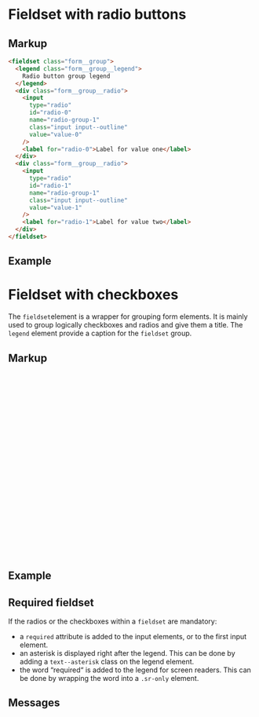 
<Meta of={FieldsetStories} />

# Fieldset with radio buttons

## Markup

```html
<fieldset class="form__group">
  <legend class="form__group__legend">
    Radio button group legend
  </legend>
  <div class="form__group__radio">
    <input
      type="radio"
      id="radio-0"
      name="radio-group-1"
      class="input input--outline"
      value="value-0"
    />
    <label for="radio-0">Label for value one</label>
  </div>
  <div class="form__group__radio">
    <input
      type="radio"
      id="radio-1"
      name="radio-group-1"
      class="input input--outline"
      value="value-1"
    />
    <label for="radio-1">Label for value two</label>
  </div>
</fieldset>
```

## Example

<Canvas of={FieldsetStories.WithRadio} />

<Controls of={FieldsetStories.WithRadio} />

# Fieldset with checkboxes

The `fieldset`element is a wrapper for grouping form elements. It is mainly used to group logically checkboxes and radios and give them a title.
The `legend` element provide a caption for the `fieldset` group.

## Markup

```html
<fieldset class="form__group">
  <legend class="form__group__legend">
    Radio button group legend
  </legend>
  <div class="form__group__radio">
    <input
      type="radio"
      id="radio-0"
      name="radio-group-1"
      class="input input--outline"
      value="value-0"
    />
    <label for="radio-0">Label for value one</label>
  </div>
  <div class="form__group__radio">
    <input
      type="radio"
      id="radio-1"
      name="radio-group-1"
      class="input input--outline"
      value="value-1"
    />
    <label for="radio-1">Label for value two</label>
  </div>
</fieldset>
```

## Example

<Canvas of={FieldsetStories.WithCheckboxes} />

<Controls of={FieldsetStories.WithCheckboxes} />

## Required fieldset

If the radios or the checkboxes within a `fieldset` are mandatory:

* a `required` attribute is added to the input elements, or to the first input element.
* an asterisk is displayed right after the legend. This can be done by adding a `text--asterisk` class on the legend element.
* the word “required“ is added to the legend for screen readers. This can be done by wrapping the word into a `.sr-only` element.

<Canvas of={FieldsetStories.RequiredFieldset} />

## Messages

<Canvas of={FieldsetStories.MessagesFieldset} />
